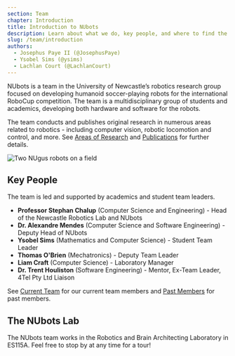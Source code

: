 ```yaml
---
section: Team
chapter: Introduction
title: Introduction to NUbots
description: Learn about what we do, key people, and where to find the lab.
slug: /team/introduction
authors:
  - Josephus Paye II (@JosephusPaye)
  - Ysobel Sims (@ysims)
  - Lachlan Court (@LachlanCourt)
---
```


NUbots is a team in the University of Newcastle’s robotics research group focused on developing humanoid soccer-playing robots for the international RoboCup competition. The team is a multidisciplinary group of students and academics, developing both hardware and software for the robots.

The team conducts and publishes original research in numerous areas related to robotics - including computer vision, robotic locomotion and control, and more. See [Areas of Research](/team/areas-of-research) and [Publications](/team/publications) for further details.

![Two NUgus robots on a field](./images/nugus-on-field.jpg)

## Key People

The team is led and supported by academics and student team leaders.

- **Professor Stephan Chalup** (Computer Science and Engineering) - Head of the Newcastle Robotics Lab and NUbots
- **Dr. Alexandre Mendes** (Computer Science and Software Engineering) - Deputy Head of NUbots
- **Ysobel Sims** (Mathematics and Computer Science) - Student Team Leader
- **Thomas O'Brien** (Mechatronics) - Deputy Team Leader
- **Liam Craft** (Computer Science) - Laboratory Manager
- **Dr. Trent Houliston** (Software Engineering) - Mentor, Ex-Team Leader, 4Tel Pty Ltd Liaison

See [Current Team](/team/current-members) for our current team members and [Past Members](/team/past-members) for past members.

## The NUbots Lab

The NUbots team works in the Robotics and Brain Architecting Laboratory in ES115A. Feel free to stop by at any time for a tour!

